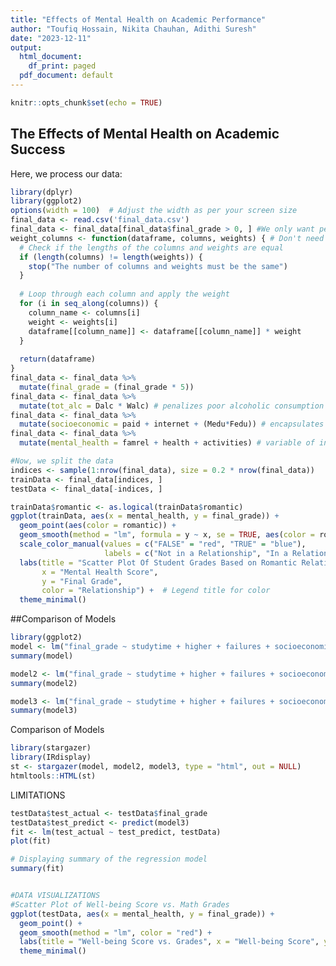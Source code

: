```yaml
---
title: "Effects of Mental Health on Academic Performance"
author: "Toufiq Hossain, Nikita Chauhan, Adithi Suresh"
date: "2023-12-11"
output:
  html_document:
    df_print: paged
  pdf_document: default
---
```


```r
knitr::opts_chunk$set(echo = TRUE)
```

## The Effects of Mental Health on Academic Success

Here, we process our data:

```r
library(dplyr)
library(ggplot2)
options(width = 100)  # Adjust the width as per your screen size
final_data <- read.csv('final_data.csv')
final_data <- final_data[final_data$final_grade > 0, ] #We only want people who scored above 0
weight_columns <- function(dataframe, columns, weights) { # Don't need to use this function anymore
  # Check if the lengths of the columns and weights are equal
  if (length(columns) != length(weights)) {
    stop("The number of columns and weights must be the same")
  }
  
  # Loop through each column and apply the weight
  for (i in seq_along(columns)) {
    column_name <- columns[i]
    weight <- weights[i]
    dataframe[[column_name]] <- dataframe[[column_name]] * weight
  }
  
  return(dataframe)
}
final_data <- final_data %>% 
  mutate(final_grade = (final_grade * 5))
final_data <- final_data %>% 
  mutate(tot_alc = Dalc * Walc) # penalizes poor alcoholic consumption
final_data <- final_data %>% 
  mutate(socioeconomic = paid + internet + (Medu*Fedu)) # encapsulates a score for socioeconomic status
final_data <- final_data %>% 
  mutate(mental_health = famrel + health + activities) # variable of interest

#Now, we split the data
indices <- sample(1:nrow(final_data), size = 0.2 * nrow(final_data))
trainData <- final_data[indices, ]
testData <- final_data[-indices, ]
```

```r
trainData$romantic <- as.logical(trainData$romantic)
ggplot(trainData, aes(x = mental_health, y = final_grade)) +
  geom_point(aes(color = romantic)) +
  geom_smooth(method = "lm", formula = y ~ x, se = TRUE, aes(color = romantic)) +  # Removed fill aesthetic
  scale_color_manual(values = c("FALSE" = "red", "TRUE" = "blue"),
                     labels = c("Not in a Relationship", "In a Relationship")) +
  labs(title = "Scatter Plot Of Student Grades Based on Romantic Relationship",
       x = "Mental Health Score",
       y = "Final Grade",
       color = "Relationship") +  # Legend title for color
  theme_minimal()
```

##Comparison of Models

```r
library(ggplot2)
model <- lm("final_grade ~ studytime + higher + failures + socioeconomic", data = testData)
summary(model)
```

```r
model2 <- lm("final_grade ~ studytime + higher + failures + socioeconomic + mental_health", data = testData)
summary(model2)
```

```r
model3 <- lm("final_grade ~ studytime + higher + failures + socioeconomic + mental_health + tot_alc", data = testData)
summary(model3)
```

Comparison of Models

```r
library(stargazer)
library(IRdisplay)
st <- stargazer(model, model2, model3, type = "html", out = NULL)
htmltools::HTML(st)
```

LIMITATIONS

```r
testData$test_actual <- testData$final_grade
testData$test_predict <- predict(model3)
fit <- lm(test_actual ~ test_predict, testData)
plot(fit)

# Displaying summary of the regression model
summary(fit)


#DATA VISUALIZATIONS
#Scatter Plot of Well-being Score vs. Math Grades
ggplot(testData, aes(x = mental_health, y = final_grade)) +
  geom_point() +
  geom_smooth(method = "lm", color = "red") +
  labs(title = "Well-being Score vs. Grades", x = "Well-being Score", y = "Final Grade") +
  theme_minimal()



```
